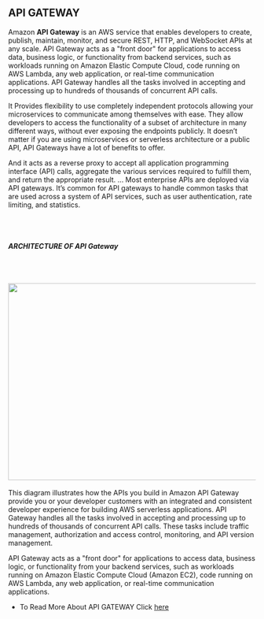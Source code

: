 ## API GATEWAY
 Amazon **API Gateway** is an AWS service that enables developers to create, publish, maintain, monitor, and secure REST, HTTP, and WebSocket APIs at any scale. API Gateway acts as a "front door" for applications to access data, business logic, or functionality from backend services, such as workloads running on Amazon Elastic Compute Cloud, code running on AWS Lambda, any web application, or real-time communication applications. API Gateway handles all the tasks involved in accepting and processing up to hundreds of thousands of concurrent API calls.

It Provides flexibility to use completely independent protocols allowing your microservices to communicate among themselves with ease. They allow developers to access the functionality of a subset of architecture in many different ways, without ever exposing the endpoints publicly. It doesn’t matter if you are using microservices or serverless architecture or a public API, API Gateways have a lot of benefits to offer.

And it acts as a reverse proxy to accept all application programming interface (API) calls, aggregate the various services required to fulfill them, and return the appropriate result. ... Most enterprise APIs are deployed via API gateways. It’s common for API gateways to handle common tasks that are used across a system of API services, such as user authentication, rate limiting, and statistics.

<br></br>
<h6><b>ARCHITECTURE OF API Gateway</b></h6>
<br></br>
<img
  src="https://docs.aws.amazon.com/images/apigateway/latest/developerguide/images/Product-Page-Diagram_Amazon-API-Gateway-How-Works.png"
  alt=""
  width="600"
  height="400"
></img>
<br></br>
This diagram illustrates how the APIs you build in Amazon API Gateway provide you
or your developer customers with an integrated and consistent developer experience
for building AWS serverless applications. API Gateway handles all the tasks involved
in accepting and processing up to hundreds of thousands of concurrent API calls.
These tasks include traffic management, authorization and access control, monitoring,
and API version management.

API Gateway acts as a "front door" for applications to access data, business logic, or functionality from your backend services, such as workloads running on Amazon Elastic Compute Cloud (Amazon EC2), code running on AWS Lambda, any web application, or real-time communication applications.

* To Read More About API GATEWAY Click <u>[here](https://aws.amazon.com/api-gateway/)</u>
